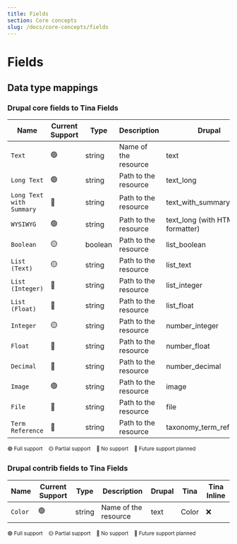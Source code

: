 ```yaml
---
title: Fields
section: Core concepts
slug: /docs/core-concepts/fields
---
```


# Fields

## Data type mappings
### Drupal core fields to Tina Fields

| Name | Current Support | Type | Description | Drupal | Tina | Tina Inline |
| ---- | --------------- | ---- | ----------- | ------ | ---- | ----------- |
| `Text` | 🟢 | string | Name of the resource | text | Text | InlineText |
| `Long Text` | 🟢 | string | Path to the resource | text_long | Textarea | InlineTextarea |
| `Long Text with Summary` | 🔴 | string | Path to the resource | text_with_summary | ❌ | ❌ |
| `WYSIWYG` | 🟢 | string | Path to the resource | text_long (with HTML formatter) | HTML | InlineWysiwyg |
| `Boolean` | 🟡 | boolean | Path to the resource | list_boolean | [Toggle](https://tina.io/docs/reference/toolkit/fields/toggle/) | ❌ |
| `List (Text)` | 🟡 | string | Path to the resource | list_text | [Select](https://tina.io/docs/reference/toolkit/fields/select/) | ❌ |
| `List (Integer)` | 🔵 | string | Path to the resource | list_integer | ❌ | ❌ |
| `List (Float)` | 🔴 | string | Path to the resource | list_float | ❌ | ❌ |
| `Integer` | 🟡 | string | Path to the resource | number_integer | [Number](https://tina.io/docs/reference/toolkit/fields/number/) | ❌ |
| `Float` | 🔴 | string | Path to the resource | number_float | ❌ | ❌ |
| `Decimal` | 🔴 | string | Path to the resource | number_decimal | ❌ | ❌ |
| `Image` | 🟢 | string | Path to the resource | image | HTML | Image |
| `File` | 🔵 | string | Path to the resource | file | ❌ | ❌ |
| `Term Reference` | 🔵 | string | Path to the resource | taxonomy_term_reference | ❌ | ❌ |

<small>🟢 Full support&nbsp;&nbsp;&nbsp;&nbsp;🟡 Partial support&nbsp;&nbsp;&nbsp;&nbsp;🔴 No support&nbsp;&nbsp;&nbsp;&nbsp;🔵 Future support planned</small>

### Drupal contrib fields to Tina Fields

| Name | Current Support | Type | Description | Drupal | Tina | Tina Inline |
| ---- | --------------- | ---- | ----------- | ------ | ---- | ----------- |
| `Color` | 🟢 | string | Name of the resource | text | Color | ❌ |

<small>🟢 Full support&nbsp;&nbsp;&nbsp;&nbsp;🟡 Partial support&nbsp;&nbsp;&nbsp;&nbsp;🔴 No support&nbsp;&nbsp;&nbsp;&nbsp;🔵 Future support planned</small>
